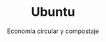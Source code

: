 ---
title: "Ubuntu"
subtitle: "Economía circular y compostaje"
summary:
  cover: "/images/projects/ubuntu /logo.svg"
  note: "Prototipo y piloto en Medellín."
briefTitle: "Ubuntu"
briefText: "Servicio de compostaje con economía circular."
stack: ["Astro", "Tailwind", "TypeScript"]
valueBullets:
  - "Recolección domiciliaria"
  - "Suscripciones mensuales"
gallery:
  - "/images/projects/ubuntu /icon.svg"
  - "/images/projects/ubuntu /icon.svg"
links:
  github: "https://github.com/wavival/Ubuntu"
  behance: "https://www.behance.net/gallery/123456789/Ubuntu"
published: true
---